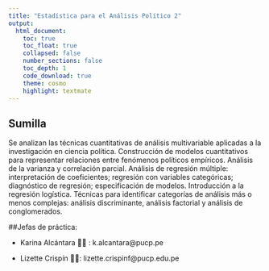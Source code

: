 ```yaml
---
title: "Estadística para el Análisis Político 2"
output: 
  html_document:
    toc: true
    toc_float: true
    collapsed: false
    number_sections: false
    toc_depth: 1
    code_download: true
    theme: cosmo
    highlight: textmate
---
```


## Sumilla

Se analizan las técnicas cuantitativas de análisis multivariable aplicadas a la investigación en ciencia política. Construcción de modelos cuantitativos para representar relaciones entre fenómenos políticos empíricos. Análisis de la varianza y correlación parcial. Análisis de regresión múltiple: interpretación de coeficientes; regresión con variables categóricas; diagnóstico de regresión; especificación de modelos. Introducción a la regresión logística. Técnicas para identificar categorías de análisis más o menos complejas: análisis discriminante, análisis factorial y análisis de conglomerados.

##Jefas de práctica:

-   Karina Alcántara 👩‍🏫 : k.alcantara\@pucp.pe

-   Lizette Crispín 👩‍🏫: lizette.crispinf\@pucp.edu.pe
